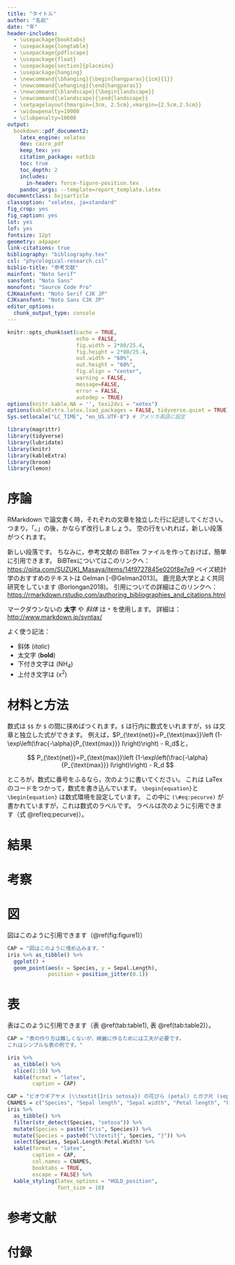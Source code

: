 ```yaml
---
title: "タイトル"
author: "名前"
date: "年"
header-includes:
  - \usepackage{booktabs}
  - \usepackage{longtable}
  - \usepackage{pdflscape}
  - \usepackage{float}
  - \usepackage[section]{placeins}
  - \usepackage{hanging}
  - \newcommand{\bhanging}{\begin{hangparas}{1cm}{1}}
  - \newcommand{\ehanging}{\end{hangparas}}
  - \newcommand{\blandscape}{\begin{landscape}}
  - \newcommand{\elandscape}{\end{landscape}}  
  - \setpagelayout{hmargin={3cm, 2.5cm},vmargin={2.5cm,2.5cm}}
  - \widowpenalty=10000
  - \clubpenalty=10000
output: 
  bookdown::pdf_document2:
    latex_engine: xelatex
    dev: cairo_pdf
    keep_tex: yes
    citation_package: natbib
    toc: true
    toc_depth: 2
    includes:
      in-header: force-figure-position.tex
    pandoc_args: --template=report_template.latex
documentclass: bxjsarticle
classoption: "xelatex, ja=standard"
fig_crop: yes
fig_caption: yes
lot: yes
lof: yes
fontsize: 12pt
geometry: a4paper
link-citations: true
bibliography: "bibliography.tex"
csl: "phycological-research.csl"
biblio-title: "参考文献"
mainfont: "Noto Serif"
sansfont: "Noto Sans"
monofont: "Source Code Pro"
CJKmainfont: "Noto Serif CJK JP"
CJKsansfont: "Noto Sans CJK JP"
editor_options: 
  chunk_output_type: console
---
```


\clearpage
\newpage

```r
knitr::opts_chunk$set(cache = TRUE,
                      echo = FALSE,
                      fig.width = 2*80/25.4,
                      fig.height = 2*80/25.4,
                      out.width = "60%", 
                      out.height = "60%",
                      fig.align = "center", 
                      warning = FALSE, 
                      message=FALSE,
                      error = FALSE, 
                      autodep = TRUE)
options(knitr.kable.NA = '', texi2dvi = "xetex")
options(kableExtra.latex.load_packages = FALSE, tidyverse.quiet = TRUE)
Sys.setlocale("LC_TIME", "en_US.UTF-8") # アメリカ英語に設定
```

```r
library(magrittr)
library(tidyverse)
library(lubridate)
library(knitr)
library(kableExtra)
library(broom)
library(lemon)
```


# 序論

RMarkdown で論文書く時，それぞれの文章を独立した行に記述してください。
つまり，「。」の後，かならず改行しましょう。
空の行をいれれば，新しい段落がつくれます。

新しい段落です。
ちなみに，参考文献の BiBTex ファイルを作っておけば，簡単に引用できます。
BiBTexについてはこのリンクへ：<https://qiita.com/SUZUKI_Masaya/items/14f9727845e020f8e7e9>
ベイズ統計学のおすすめのテキストは Gelman [-@Gelman2013]。
鹿児島大学とよく共同研究をしています (Borlongan2018)。
引用についての詳細はこのリンクへ：<https://rmarkdown.rstudio.com/authoring_bibliographies_and_citations.html>

マークダウンないの **太字** や *斜体* は `*` を使用します。
詳細は：<http://www.markdown.jp/syntax/>


よく使う記法：

* 斜体 (*italic*) 
* 太文字 (**bold**) 
* 下付き文字は (NH~4~) 
* 上付き文字は (x^2^) 

# 材料と方法

数式は `$$` か `$` の間に挟めばつくれます。`$` は行内に数式をいれますが，`$$` は文章と独立した式ができます。
例えば，$P_{\text{net}}=P_{\text{max}}\left (1-\exp\left(\frac{-\alpha}{P_{\text{max}}} I\right)\right) - R_d$と，

$$
P_{\text{net}}=P_{\text{max}}\left (1-\exp\left(\frac{-\alpha}{P_{\text{max}}} I\right)\right) - R_d
$$

ところが，数式に番号をふるなら，次のように書いてください。
これは LaTex のコードをつかって，数式を書き込んでいます。
`\begin{equation}`と `\begin{equation}` は数式環境を設定しています。
この中に `(\#eq:pecurve)` が書かれていますが，これは数式のラベルです。
ラベルは次のように引用できます（式 \@ref(eq:pecurve)）。

\begin{equation}
$P_{\text{net}}=P_{\text{max}}\left (1-\exp\left(\frac{-\alpha}{P_{\text{max}}} I\right)\right) - R_d$
(\#eq:pecurve)
\end{equation}

# 結果

# 考察

# 図

図はこのように引用できます（\@ref(fig:figure1)）

```r
CAP = "図はこのように埋め込みます。"
iris %>% as_tibble() %>% 
  ggplot() +
  geom_point(aes(x = Species, y = Sepal.Length),
             position = position_jitter(0.1))
```


# 表

表はこのように引用できます（表 \@ref(tab:table1), 表 \@ref(tab:table2)）。

```r
CAP = "表の作り方は難しくないが，綺麗に作るためには工夫が必要です。
これはシンプルな表の例です。"

iris %>% 
  as_tibble() %>% 
  slice(1:10) %>% 
  kable(format = "latex",
        caption = CAP)
```


```r
CAP = "ビオウギアヤメ (\\textit{Iris setosa}) の花びら (petal) とガク片 (sepal) の長さと幅 (mm)。 "
CNAMES = c("Species", "Sepal length", "Sepal width", "Petal length", "Petal width")
iris %>% 
  as_tibble() %>% 
  filter(str_detect(Species, "setosa")) %>% 
  mutate(Species = paste("Iris", Species)) %>% 
  mutate(Species = paste0("\\textit{", Species, "}")) %>% 
  select(Species, Sepal.Length:Petal.Width) %>% 
  kable(format = "latex", 
        caption = CAP,
        col.names = CNAMES,
        booktabs = TRUE,
        escape = FALSE) %>% 
  kable_styling(latex_options = "HOLD_position",
                font_size = 10)
```

# 参考文献

# 付録 {-}


\newpage
\thispagestyle{empty}
\mbox{}
\newpage

